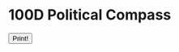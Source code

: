 
# 100D Political Compass

<form>

<Slider
    name="economics"
    minLabel="communism" maxLabel="capitalism"
    minColor="#ff010c" maxColor="#04a6fb"
/>

<Slider
    name="cultural"
    minLabel="progressive" maxLabel="traditional"
    minColor="white" maxColor="green"
/>

<Slider
    name="security"
    minLabel="freedom" maxLabel="authority"
    minColor="white" maxColor="green"
/>

<Slider
    name="age"
    minLabel="0" maxLabel="100"
    minColor="white" maxColor="green"
/>

<Slider
    name="wackiness"
    minLabel="tame" maxLabel="wacky"
    minColor="white" maxColor="green"
/>

<Slider
    name="cultural"
    minLabel="deacceleration" maxLabel="acceleration"
    minColor="white" maxColor="green"
/>

<Slider
    name="technological"
    minLabel="deacceleration" maxLabel="acceleration"
    minColor="white" maxColor="green"
/>

<Slider
    name="economic"
    minLabel="deacceleration" maxLabel="acceleration"
    minColor="white" maxColor="green"
/>

<Slider
    name="eso/mat"
    minLabel="esoteric" maxLabel="worldly"
    minColor="white" maxColor="green"
/>

<Slider
    name="gay"
    minLabel="exclusive" maxLabel="inclusive"
    minColor="white" maxColor="green"
/>

<Slider
    name="race"
    minLabel="exclusive" maxLabel="inclusive"
    minColor="white" maxColor="green"
/>

<Slider
    name="bi"
    minLabel="exclusive" maxLabel="inclusive"
    minColor="white" maxColor="green"
/>

<Slider
    name="age"
    minLabel="exclusive" maxLabel="inclusive"
    minColor="white" maxColor="green"
/>

<Slider
    name="trans"
    minLabel="exclusive" maxLabel="inclusive"
    minColor="white" maxColor="green"
/>

<Slider
    name="disabled"
    minLabel="exclusive" maxLabel="inclusive"
    minColor="white" maxColor="green"
/>

<Slider
    name="queer"
    minLabel="exclusive" maxLabel="inclusive"
    minColor="white" maxColor="green"
/>

<Slider
    name="exclusive people"
    minLabel="exclusive" maxLabel="inclusive"
    minColor="white" maxColor="green"
/>

<Slider
    name="enby"
    minLabel="exclusive" maxLabel="inclusive"
    minColor="white" maxColor="green"
/>

<Slider
    name="extremity"
    minLabel="exclusive" maxLabel="inclusive"
    minColor="white" maxColor="green"
/>

<Slider
    name="personal political violence expected"
    minLabel="no violence" maxLabel="lots of violence"
    minColor="white" maxColor="green"
/>

<Slider
    name="morality"
    minLabel="amoral" maxLabel="moral"
    minColor="white" maxColor="green"
/>

<Slider
    name="collectivism vs individualism"
    minLabel="collectivism" maxLabel="individualism"
    minColor="white" maxColor="green"
/>

<Slider
    name="ability to exist in alternate timelines"
    minLabel="yes" maxLabel="no"
    minColor="white" maxColor="green"
/>

<Slider
    name="watch anime"
    minLabel="yes" maxLabel="no"
    minColor="white" maxColor="green"
/>

<Slider
    name="foreign military policy"
    minLabel="direct military intervention" maxLabel="no military intervention"
    minColor="white" maxColor="green"
/>

<Slider
    name="foreign politics"
    minLabel="don\'t care" maxLabel="care"
    minColor="white" maxColor="green"
/>

<Slider
    name="taxing billionaires"
    minLabel="0%" maxLabel="100%"
    minColor="white" maxColor="green"
/>

<Slider
    name="inheritance"
    minLabel="high parental advantage" maxLabel="low parental advantage"
    minColor="white" maxColor="green"
/>

<Slider
    name="in regret"
    minLabel="0%" maxLabel="100%"
    minColor="white" maxColor="green"
/>

<Slider
    name="improving environment"
    minLabel="technology" maxLabel="ecology"
    minColor="white" maxColor="green"
/>

<Slider
    name="racial eugenics"
    minLabel="no euthanization" maxLabel="euthanization"
    minColor="white" maxColor="green"
/>

<Slider
    name="economic eugenics"
    minLabel="no euthanization" maxLabel="euthanization"
    minColor="white" maxColor="green"
/>

<Slider
    name="disabled eugenics"
    minLabel="no euthanization" maxLabel="euthanization"
    minColor="white" maxColor="green"
/>

<Slider
    name="IQ eugenics"
    minLabel="no euthanization" maxLabel="euthanization"
    minColor="white" maxColor="green"
/>

<Slider
    name="ideological eugenics"
    minLabel="no euthanization" maxLabel="euthanization"
    minColor="white" maxColor="green"
/>

<Slider
    name="natalism"
    minLabel="antinatalist" maxLabel="natalist"
    minColor="white" maxColor="green"
/>

<Slider
    name="intelligence"
    minLabel="smooth brain" maxLabel="wrinkled brain"
    minColor="white" maxColor="green"
/>

<Slider
    name="happiness"
    minLabel="happy" maxLabel="sad"
    minColor="white" maxColor="green"
/>

<Slider
    name="anxiety"
    minLabel="not anxious" maxLabel="constantly anxious"
    minColor="white" maxColor="green"
/>

<Slider
    name="technology"
    minLabel="isn\'t a threat" maxLabel="is a big threat"
    minColor="white" maxColor="green"
/>

<Slider
    name="would it work in upper dimensions"
    minLabel="yes" maxLabel="no"
    minColor="white" maxColor="green"
/>

<Slider
    name="is it possible"
    minLabel="yes" maxLabel="no"
    minColor="white" maxColor="green"
/>

<Slider
    name="is your opinion on the ussr correct"
    minLabel="yes" maxLabel="no"
    minColor="white" maxColor="green"
/>

<Slider
    name="has your ideology really been tried"
    minLabel="yes" maxLabel="no"
    minColor="white" maxColor="green"
/>

<Slider
    name="your will to live"
    minLabel="0%" maxLabel="100%"
    minColor="white" maxColor="green"
/>

<Slider
    name="lonely"
    minLabel="help" maxLabel="help"
    minColor="white" maxColor="green"
/>

<Slider
    name="empty"
    minLabel="help" maxLabel="help"
    minColor="white" maxColor="green"
/>

<Slider
    name="topia"
    minLabel="eutopia" maxLabel="dystopia"
    minColor="white" maxColor="green"
/>

<Slider
    name="oomer"
    minLabel="doomer" maxLabel="bloomer"
    minColor="white" maxColor="green"
/>

<Slider
    name="would your ideology be your friend?"
    minLabel="no" maxLabel="yes"
    minColor="white" maxColor="green"
/>

<Slider
    name="why are all your videos cries for help?"
    minLabel="help" maxLabel="help"
    minColor="white" maxColor="green"
/>

<Slider
    name="how likely to use drugs"
    minLabel="not likely" maxLabel="very likely"
    minColor="white" maxColor="green"
/>

<Slider
    name="how likely to smoke"
    minLabel="not likely" maxLabel="very likely"
    minColor="white" maxColor="green"
/>

<Slider
    name="reading theory"
    minLabel="reads theory" maxLabel="doesn\'t read theory"
    minColor="white" maxColor="green"
/>

<Slider
    name="praxis axis"
    minLabel="praxis" maxLabel="theory"
    minColor="white" maxColor="green"
/>

<Slider
    name="guilt about using dark humour"
    minLabel="not guilty" maxLabel="guilty"
    minColor="white" maxColor="green"
/>

<Slider
    name="willingness to be politically correct"
    minLabel="willing" maxLabel="not willing"
    minColor="white" maxColor="green"
/>

<Slider
    name="how many friends do you have"
    minLabel="none" maxLabel="lots"
    minColor="white" maxColor="green"
/>

<Slider
    name="are you willing to improve"
    minLabel="no" maxLabel="yes"
    minColor="white" maxColor="green"
/>

<Slider
    name="can your ideology be spread as a meme"
    minLabel="no" maxLabel="yes"
    minColor="white" maxColor="green"
/>

<Slider
    name="are you a gamer"
    minLabel="no" maxLabel="i am GAMER"
    minColor="white" maxColor="green"
/>

<Slider
    name="iso/globa"
    minLabel="globalism" maxLabel="isolationism"
    minColor="white" maxColor="green"
/>

<Slider
    name="how much do you fuck"
    minLabel="never" maxLabel="all the time"
    minColor="white" maxColor="green"
/>

<Slider
    name="religious"
    minLabel="secular" maxLabel="religious"
    minColor="white" maxColor="green"
/>

<Slider
    name="colonialism"
    minLabel="anti-colonialism" maxLabel="pro colonialism"
    minColor="white" maxColor="green"
/>

<Slider
    name="how likely is infighting"
    minLabel="very likely" maxLabel="not likely"
    minColor="white" maxColor="green"
/>

<Slider
    name="demand for war"
    minLabel="jingoism" maxLabel="pacifism"
    minColor="white" maxColor="green"
/>

<Slider
    name="dank or normie"
    minLabel="dank" maxLabel="normie"
    minColor="white" maxColor="green"
/>

<Slider
    name="boomer vs zoomer"
    minLabel="boomer appeal" maxLabel="zoomer appeal"
    minColor="white" maxColor="green"
/>

<Slider
    name="monarchy"
    minLabel="no monarchy" maxLabel="absolute monarchy"
    minColor="white" maxColor="green"
/>

<Slider
    name="likeliness to pull 😁 face"
    minLabel="likely" maxLabel="not likely"
    minColor="white" maxColor="green"
/>

<Slider
    name="wishy-washy-ness"
    minLabel="wishy-washy" maxLabel="immovable"
    minColor="white" maxColor="green"
/>

<Slider
    name="punishment"
    minLabel="rehabilitation" maxLabel="retribution"
    minColor="white" maxColor="green"
/>

<Slider
    name="climate change"
    minLabel="don\'t think about it" maxLabel="think too much about it"
    minColor="white" maxColor="green"
/>

<Slider
    name="sympathy for centrists"
    minLabel="sympathy" maxLabel="no sympathy"
    minColor="white" maxColor="green"
/>

<Slider
    name="tolerance for opposing beliefs"
    minLabel="tolerant" maxLabel="not tolerant"
    minColor="white" maxColor="green"
/>

<Slider
    name="nature/nurture"
    minLabel="essentialism" maxLabel="constructivism"
    minColor="white" maxColor="green"
/>

<Slider
    name="potential for small g genocide"
    minLabel="yes" maxLabel="no"
    minColor="white" maxColor="green"
/>

<Slider
    name="potential for Big G Genocide"
    minLabel="yes" maxLabel="no"
    minColor="white" maxColor="green"
/>

<Slider
    name="levels of irony"
    minLabel="0" maxLabel="15+"
    minColor="white" maxColor="green"
/>

<Slider
    name="reactionism"
    minLabel="reactionary" maxLabel="non-reactionary"
    minColor="white" maxColor="green"
/>

<Slider
    name="wing reactionism"
    minLabel="left" maxLabel="right"
    minColor="white" maxColor="green"
/>

<Slider
    name="realism"
    minLabel="idealistic" maxLabel="realistic"
    minColor="white" maxColor="green"
/>

<Slider
    name="israel/palestine"
    minLabel="israel" maxLabel="palestine"
    minColor="white" maxColor="green"
/>

<Slider
    name="would you act for your ideology"
    minLabel="would act" maxLabel="wouldn\'t act"
    minColor="white" maxColor="green"
/>

<Slider
    name="there's one correct answer"
    minLabel="fortnite" maxLabel="minecraft"
    minColor="white" maxColor="green"
/>

<Slider
    name="revo/reform"
    minLabel="revolution" maxLabel="reformism"
    minColor="white" maxColor="green"
/>

<Slider
    name="metaphorical penis size"
    minLabel="1 inch" maxLabel="12 inches"
    minColor="white" maxColor="green"
/>

<Slider
    name="how many pencils do you have"
    minLabel="0" maxLabel="lots"
    minColor="white" maxColor="green"
/>

<Slider
    name="multi/assim"
    minLabel="multiculturalism" maxLabel="assimilation"
    minColor="white" maxColor="green"
/>

<Slider
    name="concentration of power"
    minLabel="local" maxLabel="broad"
    minColor="white" maxColor="green"
/>

<Slider
    name="who makes the decisions"
    minLabel="direct democracy" maxLabel="dictator"
    minColor="white" maxColor="green"
/>

<input type="submit" value="Print!"/>

</form>
